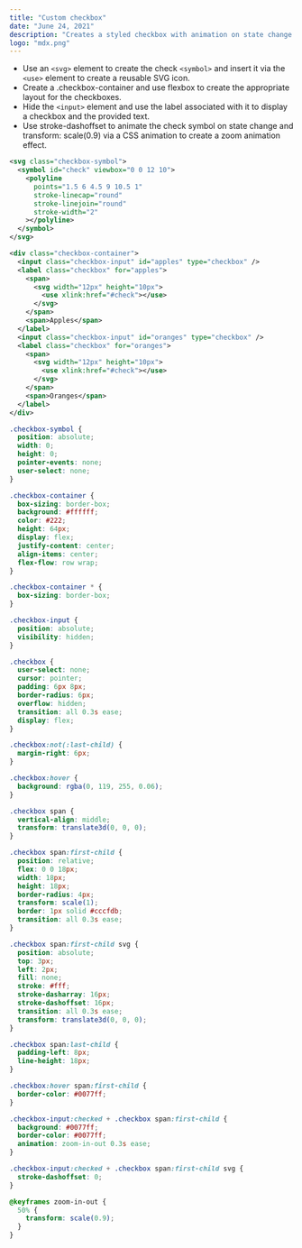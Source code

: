 ```yaml
---
title: "Custom checkbox"
date: "June 24, 2021"
description: "Creates a styled checkbox with animation on state change."
logo: "mdx.png"
---
```


- Use an `<svg>` element to create the check `<symbol>` and insert it via the `<use>` element to create a reusable SVG icon.
- Create a .checkbox-container and use flexbox to create the appropriate layout for the checkboxes.
- Hide the `<input>` element and use the label associated with it to display a checkbox and the provided text.
- Use stroke-dashoffset to animate the check symbol on state change and transform: scale(0.9) via a CSS animation to create a zoom animation effect.

```xml
<svg class="checkbox-symbol">
  <symbol id="check" viewbox="0 0 12 10">
    <polyline
      points="1.5 6 4.5 9 10.5 1"
      stroke-linecap="round"
      stroke-linejoin="round"
      stroke-width="2"
    ></polyline>
  </symbol>
</svg>

<div class="checkbox-container">
  <input class="checkbox-input" id="apples" type="checkbox" />
  <label class="checkbox" for="apples">
    <span>
      <svg width="12px" height="10px">
        <use xlink:href="#check"></use>
      </svg>
    </span>
    <span>Apples</span>
  </label>
  <input class="checkbox-input" id="oranges" type="checkbox" />
  <label class="checkbox" for="oranges">
    <span>
      <svg width="12px" height="10px">
        <use xlink:href="#check"></use>
      </svg>
    </span>
    <span>Oranges</span>
  </label>
</div>

```

```css
.checkbox-symbol {
  position: absolute;
  width: 0;
  height: 0;
  pointer-events: none;
  user-select: none;
}

.checkbox-container {
  box-sizing: border-box;
  background: #ffffff;
  color: #222;
  height: 64px;
  display: flex;
  justify-content: center;
  align-items: center;
  flex-flow: row wrap;
}

.checkbox-container * {
  box-sizing: border-box;
}

.checkbox-input {
  position: absolute;
  visibility: hidden;
}

.checkbox {
  user-select: none;
  cursor: pointer;
  padding: 6px 8px;
  border-radius: 6px;
  overflow: hidden;
  transition: all 0.3s ease;
  display: flex;
}

.checkbox:not(:last-child) {
  margin-right: 6px;
}

.checkbox:hover {
  background: rgba(0, 119, 255, 0.06);
}

.checkbox span {
  vertical-align: middle;
  transform: translate3d(0, 0, 0);
}

.checkbox span:first-child {
  position: relative;
  flex: 0 0 18px;
  width: 18px;
  height: 18px;
  border-radius: 4px;
  transform: scale(1);
  border: 1px solid #cccfdb;
  transition: all 0.3s ease;
}

.checkbox span:first-child svg {
  position: absolute;
  top: 3px;
  left: 2px;
  fill: none;
  stroke: #fff;
  stroke-dasharray: 16px;
  stroke-dashoffset: 16px;
  transition: all 0.3s ease;
  transform: translate3d(0, 0, 0);
}

.checkbox span:last-child {
  padding-left: 8px;
  line-height: 18px;
}

.checkbox:hover span:first-child {
  border-color: #0077ff;
}

.checkbox-input:checked + .checkbox span:first-child {
  background: #0077ff;
  border-color: #0077ff;
  animation: zoom-in-out 0.3s ease;
}

.checkbox-input:checked + .checkbox span:first-child svg {
  stroke-dashoffset: 0;
}

@keyframes zoom-in-out {
  50% {
    transform: scale(0.9);
  }
}
```
